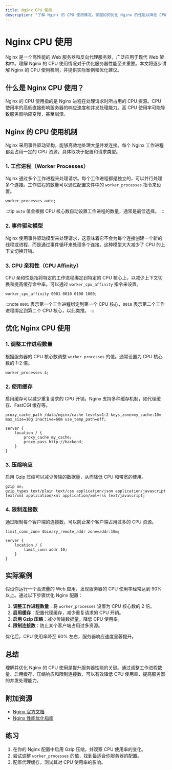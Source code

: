 ```yaml
---
title: Nginx CPU 使用
description: "了解 Nginx 的 CPU 使用情况，掌握如何优化 Nginx 的性能以降低 CPU 负载。本文适合初学者，包含代码示例和实际案例。"
---
```


# Nginx CPU 使用

Nginx 是一个高性能的 Web 服务器和反向代理服务器，广泛应用于现代 Web 架构中。理解 Nginx 的 CPU 使用情况对于优化服务器性能至关重要。本文将逐步讲解 Nginx 的 CPU 使用机制，并提供实际案例和优化建议。

## 什么是 Nginx CPU 使用？

Nginx 的 CPU 使用指的是 Nginx 进程在处理请求时所占用的 CPU 资源。CPU 使用率的高低直接影响服务器的响应速度和并发处理能力。高 CPU 使用率可能导致服务器响应变慢，甚至崩溃。

## Nginx 的 CPU 使用机制

Nginx 采用事件驱动架构，能够高效地处理大量并发连接。每个 Nginx 工作进程都会占用一定的 CPU 资源，具体取决于配置和请求类型。

### 1. 工作进程（Worker Processes）

Nginx 通过多个工作进程来处理请求。每个工作进程都是独立的，可以并行处理多个连接。工作进程的数量可以通过配置文件中的 `worker_processes` 指令来设置。

```nginx
worker_processes auto;
```

:::tip
`auto` 值会根据 CPU 核心数自动设置工作进程的数量，通常是最佳选择。
:::

### 2. 事件驱动模型

Nginx 使用事件驱动模型来处理请求，这意味着它不会为每个连接创建一个新的线程或进程，而是通过事件循环来处理多个连接。这种模型大大减少了 CPU 的上下文切换开销。

### 3. CPU 亲和性（CPU Affinity）

CPU 亲和性是指将特定的工作进程绑定到特定的 CPU 核心上，以减少上下文切换和提高缓存命中率。可以通过 `worker_cpu_affinity` 指令来设置。

```nginx
worker_cpu_affinity 0001 0010 0100 1000;
```

:::note
`0001` 表示第一个工作进程绑定到第一个 CPU 核心，`0010` 表示第二个工作进程绑定到第二个 CPU 核心，以此类推。
:::

## 优化 Nginx CPU 使用

### 1. 调整工作进程数量

根据服务器的 CPU 核心数调整 `worker_processes` 的值。通常设置为 CPU 核心数的 1-2 倍。

```nginx
worker_processes 4;
```

### 2. 使用缓存

启用缓存可以减少重复请求的 CPU 开销。Nginx 支持多种缓存机制，如代理缓存、FastCGI 缓存等。

```nginx
proxy_cache_path /data/nginx/cache levels=1:2 keys_zone=my_cache:10m max_size=10g inactive=60m use_temp_path=off;

server {
    location / {
        proxy_cache my_cache;
        proxy_pass http://backend;
    }
}
```

### 3. 压缩响应

启用 Gzip 压缩可以减少传输的数据量，从而降低 CPU 和带宽的使用。

```nginx
gzip on;
gzip_types text/plain text/css application/json application/javascript text/xml application/xml application/xml+rss text/javascript;
```

### 4. 限制连接数

通过限制每个客户端的连接数，可以防止某个客户端占用过多的 CPU 资源。

```nginx
limit_conn_zone $binary_remote_addr zone=addr:10m;

server {
    location / {
        limit_conn addr 10;
    }
}
```

## 实际案例

假设你运行一个高流量的 Web 应用，发现服务器的 CPU 使用率经常达到 90% 以上。通过以下步骤优化 Nginx 配置：

1. **调整工作进程数量**：将 `worker_processes` 设置为 CPU 核心数的 2 倍。
2. **启用缓存**：配置代理缓存，减少重复请求的 CPU 开销。
3. **启用 Gzip 压缩**：减少传输数据量，降低 CPU 使用率。
4. **限制连接数**：防止某个客户端占用过多资源。

优化后，CPU 使用率降至 60% 左右，服务器响应速度显著提升。

## 总结

理解并优化 Nginx 的 CPU 使用是提升服务器性能的关键。通过调整工作进程数量、启用缓存、压缩响应和限制连接数，可以有效降低 CPU 使用率，提高服务器的并发处理能力。

## 附加资源

- [Nginx 官方文档](https://nginx.org/en/docs/)
- [Nginx 性能优化指南](https://www.nginx.com/resources/wiki/start/topics/tutorials/config_pitfalls/)

## 练习

1. 在你的 Nginx 配置中启用 Gzip 压缩，并观察 CPU 使用率的变化。
2. 尝试调整 `worker_processes` 的值，找到最适合你服务器的配置。
3. 配置代理缓存，测试其对 CPU 使用率的影响。
